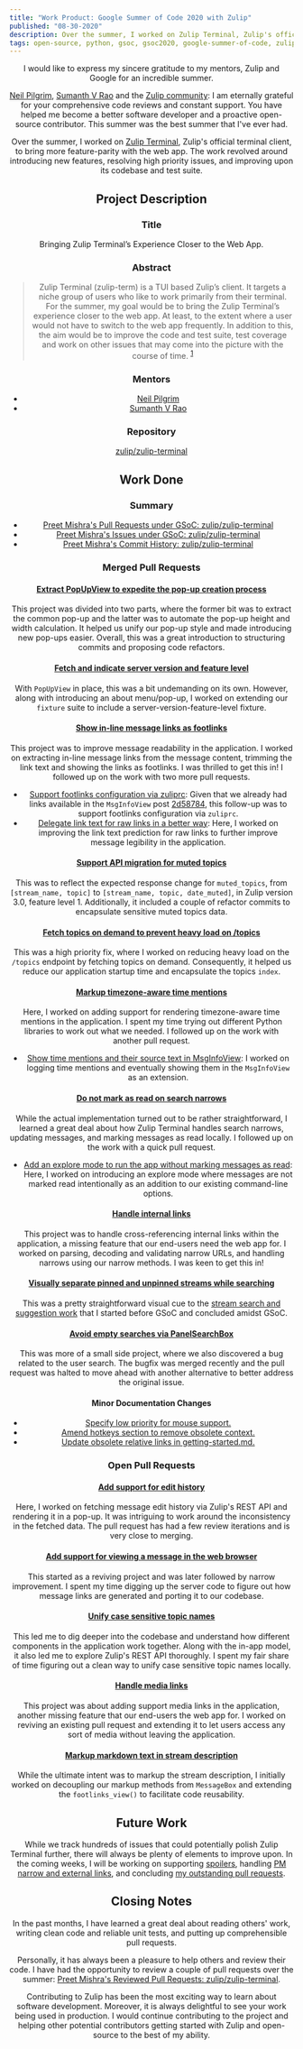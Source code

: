 ```yaml
---
title: "Work Product: Google Summer of Code 2020 with Zulip"
published: "08-30-2020"
description: Over the summer, I worked on Zulip Terminal, Zulip's official terminal client, to bring more feature-parity with the web app. The work revolved around introducing new features, resolving high priority issues, and improving upon its codebase and test suite.
tags: open-source, python, gsoc, gsoc2020, google-summer-of-code, zulip, zulip-terminal, oss
---
```



<Header />

I would like to express my sincere gratitude to my mentors, Zulip and Google for an incredible summer.

[Neil Pilgrim](https://github.com/neiljp), [Sumanth V Rao](https://github.com/sumanthvrao) and the [Zulip community](http://chat.zulip.org/): I am eternally grateful for your comprehensive code reviews and constant support. You have helped me become a better software developer and a proactive open-source contributor. This summer was the best summer that I've ever had.

Over the summer, I worked on [Zulip Terminal](https://github.com/zulip/zulip-terminal), Zulip's official terminal client, to bring more feature-parity with the web app. The work revolved around introducing new features, resolving high priority issues, and improving upon its codebase and test suite.

## Project Description

### Title

Bringing Zulip Terminal’s Experience Closer to the Web App.

### Abstract

> Zulip Terminal (zulip-term) is a TUI based Zulip’s client. It targets a niche group of users who like to work primarily from their terminal. For the summer, my goal would be to bring the Zulip Terminal’s experience closer to the web app. At least, to the extent where a user would not have to switch to the web app frequently. In addition to this, the aim would be to improve the code and test suite, test coverage and work on other issues that may come into the picture with the course of time. <sup>[1](https://summerofcode.withgoogle.com/projects/#5393926720061440)</sup>

### Mentors

- [Neil Pilgrim](https://github.com/neiljp)
- [Sumanth V Rao](https://github.com/sumanthvrao)

### Repository

[zulip/zulip-terminal](https://github.com/zulip/zulip-terminal)

## Work Done

### Summary

- [Preet Mishra's Pull Requests under GSoC: zulip/zulip-terminal](https://github.com/zulip/zulip-terminal/pulls?q=is%3Apr+author%3Apreetmishra+created%3A2020-05-04..2020-08-31+)
- [Preet Mishra's Issues under GSoC: zulip/zulip-terminal](https://github.com/zulip/zulip-terminal/issues?q=is%3Aissue+author%3Apreetmishra+created%3A2020-05-04..2020-08-31+)
- [Preet Mishra's Commit History: zulip/zulip-terminal](https://github.com/zulip/zulip-terminal/commits?author=preetmishra)

### Merged Pull Requests

#### [Extract PopUpView to expedite the pop-up creation process](https://github.com/zulip/zulip-terminal/pull/659)

This project was divided into two parts, where the former bit was to extract the common pop-up and the latter was to automate the pop-up height and width calculation. It helped us unify our pop-up style and made introducing new pop-ups easier. Overall, this was a great introduction to structuring commits and proposing code refactors.

#### [Fetch and indicate server version and feature level](https://github.com/zulip/zulip-terminal/pull/653)

With `PopUpView` in place, this was a bit undemanding on its own. However, along with introducing an about menu/pop-up, I worked on extending our `fixture` suite to include a server-version-feature-level fixture.

#### [Show in-line message links as footlinks](https://github.com/zulip/zulip-terminal/pull/703)

This project was to improve message readability in the application. I worked on extracting in-line message links from the message content, trimming the link text and showing the links as footlinks. I was thrilled to get this in! I followed up on the work with two more pull requests.

- [Support footlinks configuration via zuliprc](https://github.com/zulip/zulip-terminal/pull/735): Given that we already had links available in the `MsgInfoView` post [2d58784](https://github.com/zulip/zulip-terminal/commit/2d587840c48e3f69142083cd50fc6b883b2f2f43), this follow-up was to support footlinks configuration via `zuliprc`.
- [Delegate link text for raw links in a better way](https://github.com/zulip/zulip-terminal/pull/750): Here, I worked on improving the link text prediction for raw links to further improve message legibility in the application.

#### [Support API migration for muted topics](https://github.com/zulip/zulip-terminal/pull/744)

This was to reflect the expected response change for `muted_topics`, from `[stream_name, topic]` to `[stream_name, topic, date_muted]`, in Zulip version 3.0, feature level 1. Additionally, it included a couple of refactor commits to encapsulate sensitive muted topics data.

#### [Fetch topics on demand to prevent heavy load on /topics](https://github.com/zulip/zulip-terminal/pull/759)

This was a high priority fix, where I worked on reducing heavy load on the `/topics` endpoint by fetching topics on demand. Consequently, it helped us reduce our application startup time and encapsulate the topics `index`.

#### [Markup timezone-aware time mentions](https://github.com/zulip/zulip-terminal/pull/765)

Here, I worked on adding support for rendering timezone-aware time mentions in the application. I spent my time trying out different Python libraries to work out what we needed. I followed up on the work with another pull request.

- [Show time mentions and their source text in MsgInfoView](https://github.com/zulip/zulip-terminal/pull/771): I worked on logging time mentions and eventually showing them in the `MsgInfoView` as an extension.

#### [Do not mark as read on search narrows](https://github.com/zulip/zulip-terminal/pull/723)

While the actual implementation turned out to be rather straightforward, I learned a great deal about how Zulip Terminal handles search narrows, updating messages, and marking messages as read locally. I followed up on the work with a quick pull request.

- [Add an explore mode to run the app without marking messages as read](https://github.com/zulip/zulip-terminal/pull/787): Here, I worked on introducing an explore mode where messages are not marked read intentionally as an addition to our existing command-line options.

#### [Handle internal links](https://github.com/zulip/zulip-terminal/pull/708)

This project was to handle cross-referencing internal links within the application, a missing feature that our end-users need the web app for. I worked on parsing, decoding and validating narrow URLs, and handling narrows using our narrow methods. I was keen to get this in!

#### [Visually separate pinned and unpinned streams while searching](https://github.com/zulip/zulip-terminal/pull/705)

This was a pretty straightforward visual cue to the [stream search and suggestion work](https://github.com/zulip/zulip-terminal/pull/530) that I started before GSoC and concluded amidst GSoC.

#### [Avoid empty searches via PanelSearchBox](https://github.com/zulip/zulip-terminal/pull/700)

This was more of a small side project, where we also discovered a bug related to the user search. The bugfix was merged recently and the pull request was halted to move ahead with another alternative to better address the original issue.

#### Minor Documentation Changes

- [Specify low priority for mouse support.](https://github.com/zulip/zulip-terminal/pull/668)
- [Amend hotkeys section to remove obsolete context.](https://github.com/zulip/zulip-terminal/pull/713)
- [Update obsolete relative links in getting-started.md.](https://github.com/zulip/zulip-terminal/pull/734)

### Open Pull Requests

#### [Add support for edit history](https://github.com/zulip/zulip-terminal/pull/663)

Here, I worked on fetching message edit history via Zulip's REST API and rendering it in a pop-up. It was intriguing to work around the inconsistency in the fetched data. The pull request has had a few review iterations and is very close to merging.

#### [Add support for viewing a message in the web browser](https://github.com/zulip/zulip-terminal/pull/698)

This started as a reviving project and was later followed by narrow improvement. I spent my time digging up the server code to figure out how message links are generated and porting it to our codebase.

#### [Unify case sensitive topic names](https://github.com/zulip/zulip-terminal/pull/733)

This led me to dig deeper into the codebase and understand how different components in the application work together. Along with the in-app model, it also led me to explore Zulip's REST API thoroughly. I spent my fair share of time figuring out a clean way to unify case sensitive topic names locally.

#### [Handle media links](https://github.com/zulip/zulip-terminal/pull/740)

This project was about adding support media links in the application, another missing feature that our end-users the web app for. I worked on reviving an existing pull request and extending it to let users access any sort of media without leaving the application.

#### [Markup markdown text in stream description](https://github.com/zulip/zulip-terminal/pull/749)

While the ultimate intent was to markup the stream description, I initially worked on decoupling our markup methods from `MessageBox` and extending the `footlinks_view()` to facilitate code reusability.

## Future Work

While we track hundreds of issues that could potentially polish Zulip Terminal further, there will always be plenty of elements to improve upon. In the coming weeks, I will be working on supporting [spoilers](https://github.com/zulip/zulip-terminal/issues/688), handling [PM narrow and external links](https://github.com/zulip/zulip-terminal/issues/764), and concluding [my outstanding pull requests](https://github.com/zulip/zulip-terminal/pulls/preetmishra).

## Closing Notes

In the past months, I have learned a great deal about reading others' work, writing clean code and reliable unit tests, and putting up comprehensible pull requests.

Personally, it has always been a pleasure to help others and review their code. I have had the opportunity to review a couple of pull requests over the summer: [Preet Mishra's Reviewed Pull Requests: zulip/zulip-terminal](https://github.com/zulip/zulip-terminal/pulls?q=is%3Apr+is%3Aopen+reviewed-by%3Apreetmishra).

Contributing to Zulip has been the most exciting way to learn about software development. Moreover, it is always delightful to see your work being used in production. I would continue contributing to the project and helping other potential contributors getting started with Zulip and open-source to the best of my ability.

